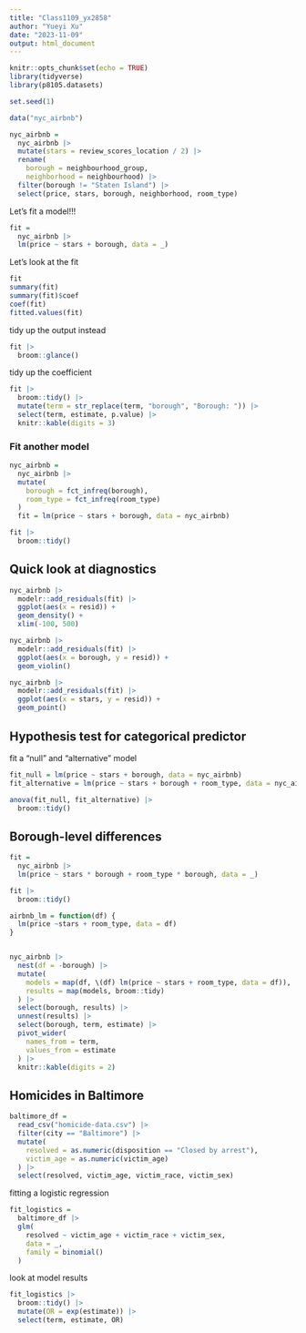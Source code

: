 ```yaml
---
title: "Class1109_yx2858"
author: "Yueyi Xu"
date: "2023-11-09"
output: html_document
---
```


```r
knitr::opts_chunk$set(echo = TRUE)
library(tidyverse)
library(p8105.datasets)

set.seed(1)

```

```r
data("nyc_airbnb")

nyc_airbnb = 
  nyc_airbnb |> 
  mutate(stars = review_scores_location / 2) |> 
  rename(
    borough = neighbourhood_group,
    neighborhood = neighbourhood) |> 
  filter(borough != "Staten Island") |> 
  select(price, stars, borough, neighborhood, room_type)
```

Let's fit a model!!!

```r
fit = 
  nyc_airbnb |>
  lm(price ~ stars + borough, data = _)
```


Let's look at the fit

```r
fit
summary(fit)
summary(fit)$coef
coef(fit)
fitted.values(fit)
```

tidy up the output instead

```r
fit |>
  broom::glance()
```

tidy up the coefficient

```r
fit |> 
  broom::tidy() |>
  mutate(term = str_replace(term, "borough", "Borough: ")) |>
  select(term, estimate, p.value) |> 
  knitr::kable(digits = 3)
```


### Fit another model

```r
nyc_airbnb = 
  nyc_airbnb |>
  mutate(
    borough = fct_infreq(borough),
    room_type = fct_infreq(room_type)
  )
  fit = lm(price ~ stars + borough, data = nyc_airbnb)

fit |>
  broom::tidy()
```


## Quick look at diagnostics

```r
nyc_airbnb |>
  modelr::add_residuals(fit) |>
  ggplot(aes(x = resid)) +
  geom_density() +
  xlim(-100, 500)
```

```r
nyc_airbnb |>
  modelr::add_residuals(fit) |>
  ggplot(aes(x = borough, y = resid)) +
  geom_violin()
```

```r
nyc_airbnb |>
  modelr::add_residuals(fit) |>
  ggplot(aes(x = stars, y = resid)) +
  geom_point()
```


## Hypothesis test for categorical predictor

fit a "null" and "alternative" model

```r
fit_null = lm(price ~ stars + borough, data = nyc_airbnb)
fit_alternative = lm(price ~ stars + borough + room_type, data = nyc_airbnb)

anova(fit_null, fit_alternative) |>
  broom::tidy()
```


## Borough-level differences

```r
fit =
  nyc_airbnb |>
  lm(price ~ stars * borough + room_type * borough, data = _)

fit |>
  broom::tidy()
```

```r
airbnb_lm = function(df) {
  lm(price ~stars + room_type, data = df)
}


nyc_airbnb |>
  nest(df = -borough) |>
  mutate(
    models = map(df, \(df) lm(price ~ stars + room_type, data = df)),
    results = map(models, broom::tidy)
  ) |>
  select(borough, results) |>
  unnest(results) |>
  select(borough, term, estimate) |>
  pivot_wider(
    names_from = term,
    values_from = estimate
  ) |>
  knitr::kable(digits = 2)
```


## Homicides in Baltimore

```r
baltimore_df =
  read_csv("homicide-data.csv") |>
  filter(city == "Baltimore") |>
  mutate(
    resolved = as.numeric(disposition == "Closed by arrest"),
    victim_age = as.numeric(victim_age)
  ) |>
  select(resolved, victim_age, victim_race, victim_sex)
```


fitting a logistic regression

```r
fit_logistics = 
  baltimore_df |>
  glm(
    resolved ~ victim_age + victim_race + victim_sex,
    data = _,
    family = binomial()
  )
```

look at model results

```r
fit_logistics |>
  broom::tidy() |>
  mutate(OR = exp(estimate)) |>
  select(term, estimate, OR)
```


